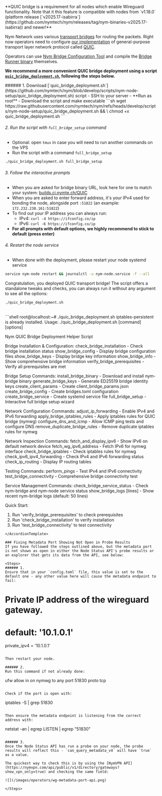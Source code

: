 
<Callout type="info" emoji="ℹ️">
**QUIC bridge is a requirement for all nodes which enable Wireguard functionality. Note that it this feature is compatible with nodes from `v1.18.0` (platform release [`v2025.17-isabirra`](https://github.com/nymtech/nym/releases/tag/nym-binaries-v2025.17-isabirra)) and newer!**
</ Callout>

Nym Network uses various [transport bridges](https://github.com/nymtech/nym-bridges/blob/main/README.md) for routing the packets. Right now operators need to configure [our implementation](https://github.com/nymtech/nym-bridges/tree/main/nym-bridge) of general-purpose transport layer network protocol called [QUIC](https://en.wikipedia.org/wiki/QUIC).

Operators can use [Nym Bridge Configuration Tool](https://github.com/nymtech/nym-bridges/tree/main/bridge-cfg) and compile the [Bridge Runner binary](https://github.com/nymtech/nym-bridges/tree/main/nym-bridge) themselves.

**We recommend a more convenient QUIC bridge deployment using a script [`quic_bridge_deployment.sh`](https://github.com/nymtech/nym/blob/develop/scripts/nym-node-setup/quic_bridge_deployment.sh), following the steps below.**

<Steps>
###### 1. Download [`quic_bridge_deployment.sh`](https://github.com/nymtech/nym/blob/develop/scripts/nym-node-setup/quic_bridge_deployment.sh) script
- SSH to your server
- **Run as root**
- Download the script and make executable
```sh
wget https://raw.githubusercontent.com/nymtech/nym/refs/heads/develop/scripts/nym-node-setup/quic_bridge_deployment.sh && \
chmod +x quic_bridge_deployment.sh
```


###### 2. Run the script with `full_bridge_setup` command
- Optional: open `tmux` in case you will need to run another commands on the VPS
- Run the script with a command `full_bridge_setup`
```sh
./quic_bridge_deployment.sh full_bridge_setup
```

###### 3. Follow the interactive prompts
- When you are asked for bridge binary URL, look here for one to match your system: [builds.ci.nymte.ch/QUIC](https://builds.ci.nymte.ch/QUIC/)
- When you are asked to enter forward address, it's your IPv4 used for bonding the node, alongside port `:51822` (an example: `172.232.238.161:51822`)
- To find out your IP address you can always run:
    - IPv4: `curl -4 https://ifconfig.co/ip`
    - IPv6: `curl -6 https://ifconfig.co/ip`
- **For all prompts with default options, we highly recommend to stick to default (press enter)**

###### 4. Restart the node service
- When done with the deployment, please restart your node systemd service
```sh
service nym-node restart && journalctl -u nym-node.service -f --all
```
</Steps>

Congratulation, you deployed QUIC transport bridge! The script offers a standalone tweaks and checks, you can always run it without any argument to see all the options:
```sh
./quic_bridge_deployment.sh
```
<br/>
<AccordionTemplate name="Command output">
```shell
root@localhost:~# ./quic_bridge_deployment.sh
iptables-persistent is already installed.
Usage: ./quic_bridge_deployment.sh [command] [options]

Nym QUIC Bridge Deployment Helper Script

Bridge Installation & Configuration:
  check_bridge_installation       - Check bridge installation status
  show_bridge_config              - Display bridge configuration files
  show_bridge_keys                - Display bridge key information
  show_bridge_info                - Show comprehensive bridge information
  verify_bridge_prerequisites     - Verify all prerequisites are met

Bridge Setup Commands:
  install_bridge_binary           - Download and install nym-bridge binary
  generate_bridge_keys            - Generate ED25519 bridge identity keys
  create_client_params            - Create client_bridge_params.json
  create_bridge_config            - Create bridges.toml configuration
  create_bridge_service           - Create systemd service file
  full_bridge_setup               - Interactive full bridge setup wizard

Network Configuration Commands:
  adjust_ip_forwarding            - Enable IPv4 and IPv6 forwarding
  apply_bridge_iptables_rules     - Apply iptables rules for QUIC bridge (nymwg)
  configure_dns_and_icmp          - Allow ICMP ping tests and configure DNS
  remove_duplicate_bridge_rules   - Remove duplicate iptables rules for nymwg

Network Inspection Commands:
  fetch_and_display_ipv6          - Show IPv6 on default network device
  fetch_wg_ipv6_address           - Fetch IPv6 for nymwg interface
  check_bridge_iptables           - Check iptables rules for nymwg
  check_ipv6_ipv4_forwarding      - Check IPv4 and IPv6 forwarding status
  check_ip_routing                - Display IP routing tables

Testing Commands:
  perform_pings                   - Test IPv4 and IPv6 connectivity
  test_bridge_connectivity        - Comprehensive bridge connectivity test

Service Management Commands:
  check_bridge_service_status     - Check nym-bridge and nym-node service status
  show_bridge_logs [lines]        - Show recent nym-bridge logs (default: 50 lines)

Quick Start:
  1. Run 'verify_bridge_prerequisites' to check prerequisites
  2. Run 'check_bridge_installation' to verify installation
  3. Run 'test_bridge_connectivity' to test connectivity
```
</AccordionTemplate>

### Fixing Metadata Port Showing Not Open in Probe Results
If you have followed the steps outlined above, but the metadata port is not shown as open in either the Node Status API's probe results or an explorer that gets its data from the API, see below:

<Steps>
###### 1.
Ensure that in your `config.toml` file, this value is set to the default one - any other value here will cause the metadata endpoint to fail:

```
# Private IP address of the wireguard gateway.
# default: '10.1.0.1'
private_ipv4 = '10.1.0.1'
```

Then restart your node.

###### 2.
Run this command if not already done:
```
ufw allow in on nymwg to any port 51830 proto tcp
```

Check if the port is open with:
```
iptables -S | grep 51830
```

Then ensure the metadata endpoint is listening from the correct address with:
```
netstat -an | egrep LISTEN | egrep "51830"
```

###### 3.
Once the Node Status API has run a probe on your node, the probe results will reflect this - `can_query_metadata_v4` will have `true` as a value.

The quickest way to check this is by using the [NymVPN API](https://nymvpn.com/api/public/v1/directory/gateways?show_vpn_only=true) and checking the same field:

![](/images/operators/wg-metadata-port-api.png)

</Steps>
